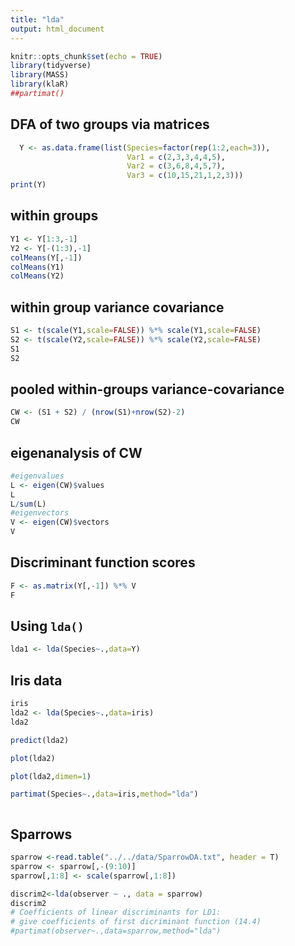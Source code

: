 ```yaml
---
title: "lda"
output: html_document
---
```


```r
knitr::opts_chunk$set(echo = TRUE)
library(tidyverse)
library(MASS)
library(klaR)
##partimat()
```

## DFA of two groups via matrices

```r
  Y <- as.data.frame(list(Species=factor(rep(1:2,each=3)),
                          Var1 = c(2,3,3,4,4,5),
                          Var2 = c(3,6,8,4,5,7),
                          Var3 = c(10,15,21,1,2,3)))
print(Y)
```

## within groups

```r
Y1 <- Y[1:3,-1]
Y2 <- Y[-(1:3),-1]
colMeans(Y[,-1])
colMeans(Y1)
colMeans(Y2)
```

## within group variance covariance

```r
S1 <- t(scale(Y1,scale=FALSE)) %*% scale(Y1,scale=FALSE)
S2 <- t(scale(Y2,scale=FALSE)) %*% scale(Y2,scale=FALSE)
S1
S2
```

## pooled within-groups variance-covariance

```r
CW <- (S1 + S2) / (nrow(S1)+nrow(S2)-2)
CW
```

## eigenanalysis of CW

```r
#eigenvalues
L <- eigen(CW)$values
L
L/sum(L)
#eigenvectors
V <- eigen(CW)$vectors
V
```

## Discriminant function scores

```r
F <- as.matrix(Y[,-1]) %*% V
F
```

## Using `lda()`

```r
lda1 <- lda(Species~.,data=Y)
```

## Iris data

```r
iris
lda2 <- lda(Species~.,data=iris)
lda2

predict(lda2)

plot(lda2)

plot(lda2,dimen=1)

partimat(Species~.,data=iris,method="lda")



```

## Sparrows

```r

sparrow <-read.table("../../data/SparrowDA.txt", header = T)
sparrow <- sparrow[,-(9:10)]
sparrow[,1:8] <- scale(sparrow[,1:8])

discrim2<-lda(observer ~ ., data = sparrow)
discrim2
# Coefficients of linear discriminants for LD1: 
# give coefficients of first dicriminant function (14.4)
#partimat(observer~.,data=sparrow,method="lda")
```
